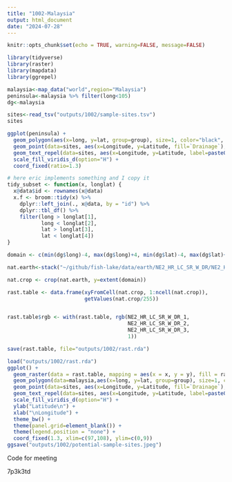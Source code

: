 ```yaml
---
title: "1002-Malaysia"
output: html_document
date: "2024-07-28"
---
```


```r
knitr::opts_chunk$set(echo = TRUE, warning=FALSE, message=FALSE)
```


```r
library(tidyverse)
library(raster)
library(mapdata)
library(ggrepel)
```

```r

malaysia<-map_data("world",region="Malaysia")
peninsula<-malaysia %>% filter(long<105)
dg<-malaysia
```

```r
sites<-read_tsv("outputs/1002/sample-sites.tsv")
sites
````

```r
ggplot(peninsula) +
  geom_polygon(aes(x=long, y=lat, group=group), size=1, color="black", fill="NA", linewidth=0.5) +
  geom_point(data=sites, aes(x=Longitude, y=Latitude, fill=`Drainage`), pch=21, alpha=0.75) +
  geom_text_repel(data=sites, aes(x=Longitude, y=Latitude, label=paste0(Drainage,"\n",Location))) +
  scale_fill_viridis_d(option="H") + 
  coord_fixed(ratio=1.3)

```




```r
# here eric implements something and I copy it
tidy_subset <- function(x, longlat) {
  x@data$id <- rownames(x@data)
  x.f <- broom::tidy(x) %>%
    dplyr::left_join(., x@data, by = "id") %>%
    dplyr::tbl_df() %>%
    filter(long > longlat[1],
           long < longlat[2],
           lat > longlat[3],
           lat < longlat[4])
}

```

```r
domain <- c(min(dg$long)-4, max(dg$long)+4, min(dg$lat)-4, max(dg$lat)+4)
```


```r
nat.earth<-stack("~/github/fish-lake/data/earth/NE2_HR_LC_SR_W_DR/NE2_HR_LC_SR_W_DR.tif")

nat.crop <- crop(nat.earth, y=extent(domain))

rast.table <- data.frame(xyFromCell(nat.crop, 1:ncell(nat.crop)),
                         getValues(nat.crop/255))


rast.table$rgb <- with(rast.table, rgb(NE2_HR_LC_SR_W_DR_1,
                                       NE2_HR_LC_SR_W_DR_2,
                                       NE2_HR_LC_SR_W_DR_3,
                                       1))

save(rast.table, file="outputs/1002/rast.rda")
```




```r
load("outputs/1002/rast.rda")
ggplot() +
  geom_raster(data = rast.table, mapping = aes(x = x, y = y), fill = rast.table$rgb, interpolate = TRUE)  +
  geom_polygon(data=malaysia,aes(x=long, y=lat, group=group), size=1, color="black", fill="NA", linewidth=0.25) +
  geom_point(data=sites, aes(x=Longitude, y=Latitude, fill=`Drainage`), pch=21, alpha=0.75) +
  geom_text_repel(data=sites, aes(x=Longitude, y=Latitude, label=paste0(Drainage,"\n",Location)), size=3) +
  scale_fill_viridis_d(option="H") + 
  ylab("Latitude\n") +
  xlab("\nLongitude") +
  theme_bw() +
  theme(panel.grid=element_blank()) +
  theme(legend.position = "none") +
  coord_fixed(1.3, xlim=c(97,108), ylim=c(0,9))
ggsave("outputs/1002/potential-sample-sites.jpeg")
```

Code for meeting    

7p3k3td